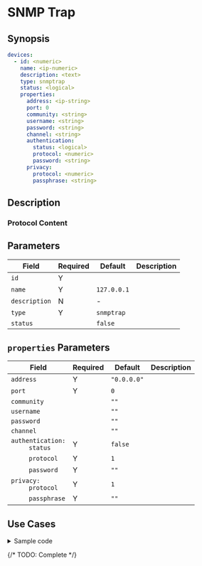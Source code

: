 # SNMP Trap

## Synopsis

```yaml
devices:
  - id: <numeric>
    name: <ip-numeric>
    description: <text>
    type: snmptrap
    status: <logical>
    properties:
      address: <ip-string>
      port: 0
      community: <string>
      username: <string>
      password: <string>
      channel: <string>
      authentication:
        status: <logical>
        protocol: <numeric>
        password: <string>
      privacy:
        protocol: <numeric>
        passphrase: <string>
```

## Description

### Protocol Content

## Parameters

|Field|Required|Default|Description|
|---|---|---|---|
|`id`|Y|||
|`name`|Y|`127.0.0.1`||
|`description`|N|-||
|`type`|Y|`snmptrap`||
|`status`||`false`||

## `properties` Parameters

|Field|Required|Default|Description|
|---|---|---|---|
|`address`|Y|`"0.0.0.0"`||
|`port`|Y|`0`||
|`community`||`""`||
|`username`||`""`||
|`password`||`""`||
|`channel`||`""`||
|<dt>`authentication:`</dt><dd>`status`</dd>|Y|`false`||
|<dd>`protocol`</dd>|Y|`1`||
|<dd>`password`</dd>|Y|`""`||
|<dt>`privacy:`</dt><dd>`protocol`</dd>|Y|`1`||
|<dd>`passphrase`</dd>|Y|`""`||

## Use Cases

<details>
<summary>Sample code</summary>
```yaml
```
</details>

{/* TODO: Complete */}